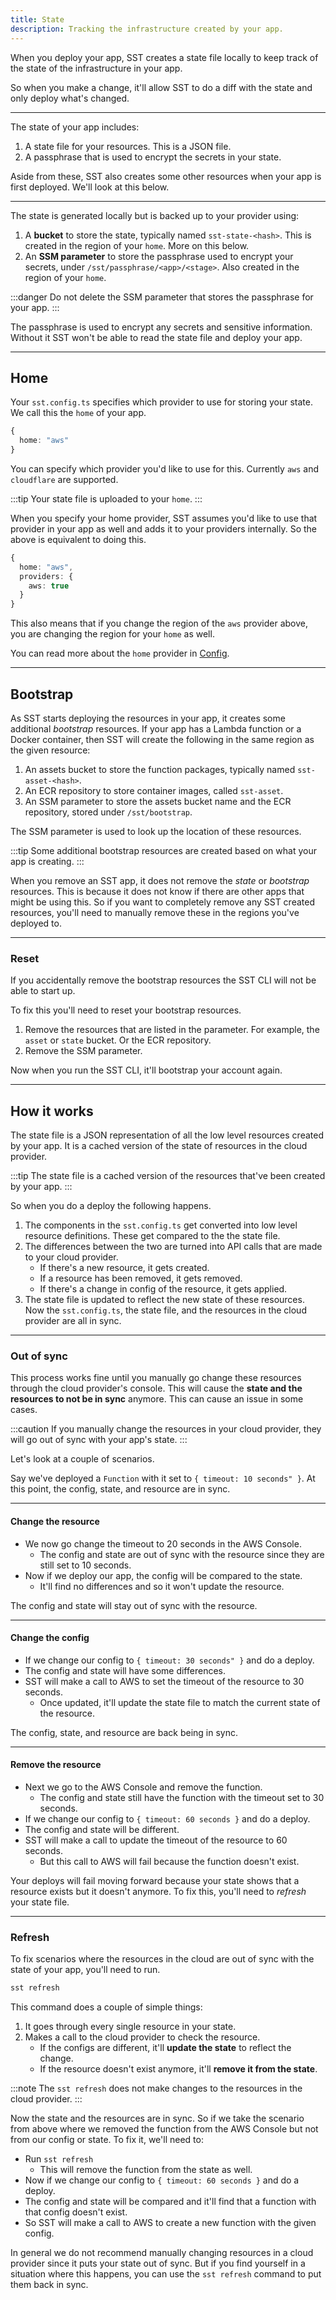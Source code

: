 ```yaml
---
title: State
description: Tracking the infrastructure created by your app.
---
```


When you deploy your app, SST creates a state file locally to keep track of the state of the infrastructure in your app.

So when you make a change, it'll allow SST to do a diff with the state and only deploy what's changed.

---

The state of your app includes:

1. A state file for your resources. This is a JSON file.
2. A passphrase that is used to encrypt the secrets in your state.

Aside from these, SST also creates some other resources when your app is first deployed. We'll look at this below. 

---

The state is generated locally but is backed up to your provider using:

1. A **bucket** to store the state, typically named `sst-state-<hash>`. This is created in the region of your `home`. More on this below.
2. An **SSM parameter** to store the passphrase used to encrypt your secrets, under `/sst/passphrase/<app>/<stage>`. Also created in the region of your `home`.

:::danger
Do not delete the SSM parameter that stores the passphrase for your app.
:::

The passphrase is used to encrypt any secrets and sensitive information. Without it SST won't be able to read the state file and deploy your app.

---

## Home

Your `sst.config.ts` specifies which provider to use for storing your state. We call this the `home` of your app.

```ts title="sst.config.ts"
{
  home: "aws"
}
```

You can specify which provider you'd like to use for this. Currently `aws` and `cloudflare` are supported.

:::tip
Your state file is uploaded to your `home`.
:::

When you specify your home provider, SST assumes you'd like to use that provider in your app as well and adds it to your providers internally. So the above is equivalent to doing this.

```ts title="sst.config.ts"
{
  home: "aws",
  providers: {
    aws: true
  }
}
```

This also means that if you change the region of the `aws` provider above, you are changing the region for your `home` as well.

You can read more about the `home` provider in [Config](/docs/reference/config/).

---

## Bootstrap

As SST starts deploying the resources in your app, it creates some additional _bootstrap_ resources. If your app has a Lambda function or a Docker container, then SST will create the following in the same region as the given resource:

1. An assets bucket to store the function packages, typically named `sst-asset-<hash>`.
2. An ECR repository to store container images, called `sst-asset`.
3. An SSM parameter to store the assets bucket name and the ECR repository, stored under `/sst/bootstrap`.

The SSM parameter is used to look up the location of these resources.

:::tip
Some additional bootstrap resources are created based on what your app is creating.
:::

When you remove an SST app, it does not remove the _state_ or _bootstrap_ resources. This is because it does not know if there are other apps that might be using this. So if you want to completely remove any SST created resources, you'll need to manually remove these in the regions you've deployed to.

---

### Reset

If you accidentally remove the bootstrap resources the SST CLI will not be able to start up.

To fix this you'll need to reset your bootstrap resources.

1. Remove the resources that are listed in the parameter. For example, the `asset` or `state` bucket. Or the ECR repository.
2. Remove the SSM parameter.

Now when you run the SST CLI, it'll bootstrap your account again.

---

## How it works

The state file is a JSON representation of all the low level resources created by your app. It is a cached version of the state of resources in the cloud provider.

:::tip
The state file is a cached version of the resources that've been created by your app.
:::

So when you do a deploy the following happens.

1. The components in the `sst.config.ts` get converted into low level resource definitions. These get compared to the the state file.
2. The differences between the two are turned into API calls that are made to your cloud provider.
   - If there's a new resource, it gets created.
   - If a resource has been removed, it gets removed.
   - If there's a change in config of the resource, it gets applied.
3. The state file is updated to reflect the new state of these resources. Now the `sst.config.ts`, the state file, and the resources in the cloud provider are all in sync.

---

### Out of sync

This process works fine until you manually go change these resources through the cloud provider's console. This will cause the **state and the resources to not be in sync** anymore. This can cause an issue in some cases.

:::caution
If you manually change the resources in your cloud provider, they will go out of sync with your app's state. 
:::

Let's look at a couple of scenarios.

Say we've deployed a `Function` with it set to `{ timeout: 10 seconds" }`. At this point, the config, state, and resource are in sync.

---

#### Change the resource

- We now go change the timeout to 20 seconds in the AWS Console.
  - The config and state are out of sync with the resource since they are still set to 10 seconds.
- Now if we deploy our app, the config will be compared to the state.
  - It'll find no differences and so it won't update the resource.

The config and state will stay out of sync with the resource.

---

#### Change the config

- If we change our config to `{ timeout: 30 seconds" }` and do a deploy.
- The config and state will have some differences.
- SST will make a call to AWS to set the timeout of the resource to 30 seconds.
  - Once updated, it'll update the state file to match the current state of the resource.

The config, state, and resource are back being in sync. 

---

#### Remove the resource

- Next we go to the AWS Console and remove the function.
  - The config and state still have the function with the timeout set to 30 seconds.
- If we change our config to `{ timeout: 60 seconds }` and do a deploy.
- The config and state will be different.
- SST will make a call to update the timeout of the resource to 60 seconds.
  - But this call to AWS will fail because the function doesn't exist.

Your deploys will fail moving forward because your state shows that a resource exists but it doesn't anymore. To fix this, you'll need to _refresh_ your state file.

---

### Refresh

To fix scenarios where the resources in the cloud are out of sync with the state of your app, you'll need to run.

```bash
sst refresh
```

This command does a couple of simple things:

1. It goes through every single resource in your state.
2. Makes a call to the cloud provider to check the resource.
   - If the configs are different, it'll **update the state** to reflect the change.
   - If the resource doesn't exist anymore, it'll **remove it from the state**.

:::note
The `sst refresh` does not make changes to the resources in the cloud provider.
:::

Now the state and the resources are in sync. So if we take the scenario from above where we removed the function from the AWS Console but not from our config or state. To fix it, we'll need to:

- Run `sst refresh`
  - This will remove the function from the state as well.
- Now if we change our config to `{ timeout: 60 seconds }` and do a deploy.
- The config and state will be compared and it'll find that a function with that config doesn't exist.
- So SST will make a call to AWS to create a new function with the given config.

In general we do not recommend manually changing resources in a cloud provider since it puts your state out of sync. But if you find yourself in a situation where this happens, you can use the `sst refresh` command to put them back in sync.
